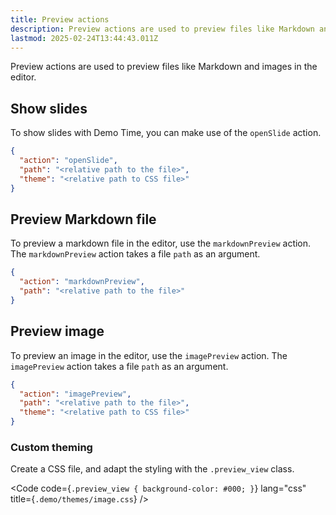 ```yaml
---
title: Preview actions
description: Preview actions are used to preview files like Markdown and images in the editor.
lastmod: 2025-02-24T13:44:43.011Z
---
```



Preview actions are used to preview files like Markdown and images in the editor.

## Show slides

To show slides with Demo Time, you can make use of the `openSlide` action.

```json
{
  "action": "openSlide",
  "path": "<relative path to the file>",
  "theme": "<relative path to CSS file>"
}
```

## Preview Markdown file

To preview a markdown file in the editor, use the `markdownPreview` action. The `markdownPreview` action takes a file `path` as an argument.

```json
{
  "action": "markdownPreview",
  "path": "<relative path to the file>"
}
```

## Preview image

To preview an image in the editor, use the `imagePreview` action. The `imagePreview` action takes a file `path` as an argument.

```json
{
  "action": "imagePreview",
  "path": "<relative path to the file>",
  "theme": "<relative path to CSS file>"
}
```

### Custom theming

Create a CSS file, and adapt the styling with the `.preview_view` class.

<Code code={`.preview_view {
     background-color: #000;
}`} 
  lang="css" 
  title={`.demo/themes/image.css`} />